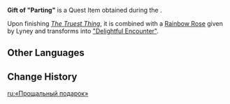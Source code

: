 {{Item Infobox
|id           = 120428
|image        = Item Gift of "Parting".png
|type         = Quest Items
|quality      = 4
|description  = A flowery accessory given away by [[Lyney]] at his magic shows. It is an arrangement of [[Lumidouce Bell]]s, which symbolize parting.
|source1      = [[The Phantom Thief's Reappearance]]
}}
'''Gift of "Parting"''' is a Quest Item obtained during the {{Quest|The Phantom Thief's Reappearance}}.

Upon finishing ''[[The Truest Thing]]'', it is combined with a [[Rainbow Rose]] given by Lyney and transforms into [["Delightful Encounter"]].
<!--
==Trivia==
-->
==Other Languages==
{{Other Languages|default_hidden=1
|en      = Gift of "Parting"
|zhs     = 「离别」的赠礼
|zhs_rm  = "Líbié" de Zènglǐ
|zht     = 「離別」的贈禮
|zht_rm  = "Líbié" de Zènglǐ
|ja      = 「別れ」の贈り物
|ja_rm   = "Wakare" no Okurimono
|ko      = 「{{tt|이별|離別}}」 {{tt|선물|膳物}}
|ko_rm   = 
|es      = Regalo de despedida
|fr      = Cadeau de séparation
|ru      = «Прощальный подарок»
|th      = ของขวัญ "จากลา"
|th_rm   = 
|vi      = Món Quà Từ Biệt
|de      = Geschenk des „Abschieds“
|id      = Hadiah "Perpisahan"
|pt      = Presente de Despedida
|tr      = "Veda" Hediyesi
|it      = Regalo d'addio
}}

==Change History==
{{Change History|4.0}}

[[ru:«Прощальный подарок»]]